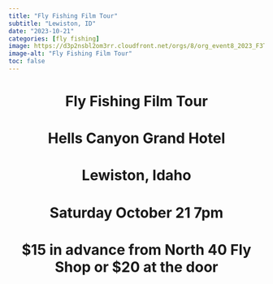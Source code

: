 ```yaml
---
title: "Fly Fishing Film Tour"
subtitle: "Lewiston, ID"
date: "2023-10-21"
categories: [fly fishing]
image: https://d3p2nsbl2om3rr.cloudfront.net/orgs/8/org_event8_2023_F3T-EventGroove-360x470_v1.png
image-alt: "Fly Fishing Film Tour"
toc: false
---
```


::: {style="text-align: center"}
# Fly Fishing Film Tour

# Hells Canyon Grand Hotel

# Lewiston, Idaho

# Saturday October 21 7pm

# \$15 in advance from North 40 Fly Shop or \$20 at the door
:::
